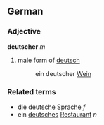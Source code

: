 ==German==

===Adjective===
'''deutscher''' ''m''

#male form of [[deutsch]]
#:ein deutscher [[Wein]]

===Related terms===
*die [[deutsche]] [[Sprache]] ''f''
*ein [[deutsches]] [[Restaurant]] ''n''